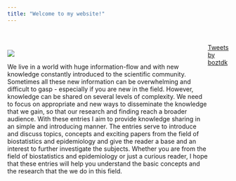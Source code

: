 ```yaml
---
title: "Welcome to my website!"
---
```


<p>&nbsp;</p>


<div style="display: flex">
  <div style="max-width: 500px">
  
<img src="cartoon.png">
  
We live in a world with huge information-flow and with new knowledge constantly introduced to the scientific
community. Sometimes all these new information can be overwhelming and difficult to gasp - especially if you
are new in the field. However, knowledge can be shared on several levels of complexity. We need to focus on
appropriate and new ways to disseminate the knowledge that we gain, so that our research and finding reach a
broader audience. With these entries I aim to provide knowledge sharing in an simple and introducing manner.
The entries serve to introduce and discuss topics, concepts and exciting papers from the field of
biostatistics and epidemiology and give the reader a base and an interest to further investigate the subjects.
Whether you are from the field of biostatistics and epidemiology or just a curious reader, I hope that these
entries will help you understand the basic concepts and the research that the we do in this field.
  
  
  
  </div>
<div>
  <a class="twitter-timeline" data-width="400"  data-height="800" href="https://twitter.com/boztdk?ref_src=twsrc%5Etfw">Tweets by boztdk</a> <script 
async src="https://platform.twitter.com/widgets.js" charset="utf-8"></script>
</div>
</div>















